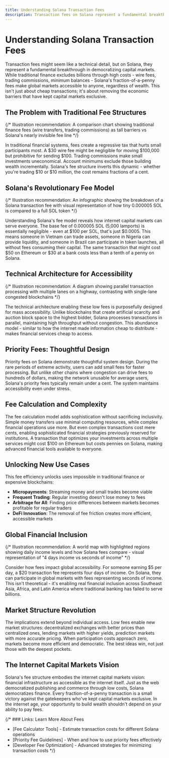```yaml
---
title: Understanding Solana Transaction Fees
description: Transaction fees on Solana represent a fundamental breakthrough in democratizing capital markets - making global financial access available to anyone regardless of wealth.
---
```


# Understanding Solana Transaction Fees

Transaction fees might seem like a technical detail, but on Solana, they represent a fundamental breakthrough in democratizing capital markets. While traditional finance excludes billions through high costs - wire fees, trading commissions, minimum balances - Solana's fraction-of-a-penny fees make global markets accessible to anyone, regardless of wealth. This isn't just about cheap transactions; it's about removing the economic barriers that have kept capital markets exclusive.

## The Problem with Traditional Fee Structures

{/* Illustration recommendation: A comparison chart showing traditional finance fees (wire transfers, trading commissions) as tall barriers vs Solana's nearly invisible fee line */}

In traditional financial systems, fees create a regressive tax that hurts small participants most. A $30 wire fee might be negligible for moving $100,000 but prohibitive for sending $100. Trading commissions make small investments uneconomical. Account minimums exclude those building wealth incrementally. Solana's fee structure inverts this dynamic - whether you're trading $10 or $10 million, the cost remains fractions of a cent.

## Solana's Revolutionary Fee Model

{/* Illustration recommendation: An infographic showing the breakdown of a Solana transaction fee with visual representation of how tiny 0.000005 SOL is compared to a full SOL token */}

Understanding Solana's fee model reveals how internet capital markets can serve everyone. The base fee of 0.000005 SOL (5,000 lamports) is essentially negligible - even at $100 per SOL, that's just $0.0005. This means someone in Vietnam can trade assets, someone in Nigeria can provide liquidity, and someone in Brazil can participate in token launches, all without fees consuming their capital. The same transaction that might cost $50 on Ethereum or $30 at a bank costs less than a tenth of a penny on Solana.

## Technical Architecture for Accessibility

{/* Illustration recommendation: A diagram showing parallel transaction processing with multiple lanes on a highway, contrasting with single-lane congested blockchains */}

The technical architecture enabling these low fees is purposefully designed for mass accessibility. Unlike blockchains that create artificial scarcity and auction block space to the highest bidder, Solana processes transactions in parallel, maintaining high throughput without congestion. This abundance model - similar to how the internet made information cheap to distribute - makes financial services cheap to access.

## Priority Fees: Thoughtful Design

Priority fees on Solana demonstrate thoughtful system design. During the rare periods of extreme activity, users can add small fees for faster processing. But unlike other chains where congestion can drive fees to hundreds of dollars, making the network unusable for average users, Solana's priority fees typically remain under a cent. The system maintains accessibility even under stress.

## Fee Calculation and Complexity

The fee calculation model adds sophistication without sacrificing inclusivity. Simple money transfers use minimal computing resources, while complex financial operations use more. But even complex transactions cost mere cents, enabling sophisticated financial strategies previously reserved for institutions. A transaction that optimizes your investments across multiple services might cost $100 on Ethereum but costs pennies on Solana, making advanced financial tools available to everyone.

## Unlocking New Use Cases

This fee efficiency unlocks uses impossible in traditional finance or expensive blockchains:
- **Micropayments**: Streaming money and small trades become viable
- **Frequent Trading**: Regular investing doesn't lose money to fees
- **Arbitrage for All**: Finding price differences between markets becomes profitable for regular traders
- **DeFi Innovation**: The removal of fee friction creates more efficient, accessible markets

## Global Financial Inclusion

{/* Illustration recommendation: A world map with highlighted regions showing daily income levels and how Solana fees compare - visual representation of "4 days income vs seconds of income" */}

Consider how fees impact global accessibility. For someone earning $5 per day, a $20 transaction fee represents four days of income. On Solana, they can participate in global markets with fees representing seconds of income. This isn't theoretical - it's enabling real financial inclusion across Southeast Asia, Africa, and Latin America where traditional banking has failed to serve billions.

## Market Structure Revolution

The implications extend beyond individual access. Low fees enable new market structures: decentralized exchanges with better prices than centralized ones, lending markets with higher yields, prediction markets with more accurate pricing. When participation costs approach zero, markets become more efficient and democratic. The best ideas win, not just those with the deepest pockets.

## The Internet Capital Markets Vision

Solana's fee structure embodies the internet capital markets vision: financial infrastructure as accessible as the internet itself. Just as the web democratized publishing and commerce through low costs, Solana democratizes finance. Every fraction-of-a-penny transaction is a small victory against the gatekeepers who've kept capital markets exclusive. In the internet age, your opportunity to build wealth shouldn't depend on your ability to pay fees.

{/* ### Links: Learn More About Fees
- [Fee Calculator Tools] - Estimate transaction costs for different Solana operations
- [Priority Fee Guidelines] - When and how to use priority fees effectively
- [Developer Fee Optimization] - Advanced strategies for minimizing transaction costs */}